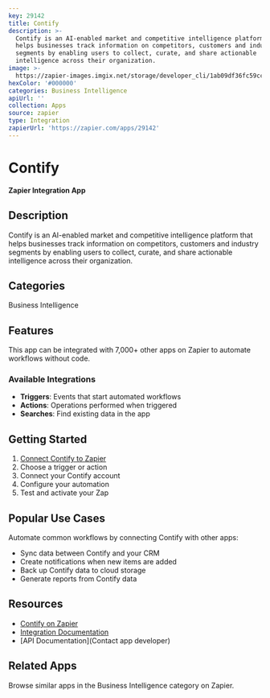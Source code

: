 ```yaml
---
key: 29142
title: Contify
description: >-
  Contify is an AI-enabled market and competitive intelligence platform that
  helps businesses track information on competitors, customers and industry
  segments by enabling users to collect, curate, and share actionable
  intelligence across their organization.
image: >-
  https://zapier-images.imgix.net/storage/developer_cli/1ab09df36fc59cc27366b70e0c58d08b.png?auto=format%2Ccompress&ixlib=python-3.0.0&q=50
hexColor: '#000000'
categories: Business Intelligence
apiUrl: ''
collection: Apps
source: zapier
type: Integration
zapierUrl: 'https://zapier.com/apps/29142'
---
```

# Contify

**Zapier Integration App**

## Description

Contify is an AI-enabled market and competitive intelligence platform that helps businesses track information on competitors, customers and industry segments by enabling users to collect, curate, and share actionable intelligence across their organization.

## Categories

Business Intelligence

## Features

This app can be integrated with 7,000+ other apps on Zapier to automate workflows without code.

### Available Integrations

- **Triggers**: Events that start automated workflows
- **Actions**: Operations performed when triggered
- **Searches**: Find existing data in the app

## Getting Started

1. [Connect Contify to Zapier](https://zapier.com/apps/29142)
2. Choose a trigger or action
3. Connect your Contify account
4. Configure your automation
5. Test and activate your Zap

## Popular Use Cases

Automate common workflows by connecting Contify with other apps:

- Sync data between Contify and your CRM
- Create notifications when new items are added
- Back up Contify data to cloud storage
- Generate reports from Contify data

## Resources

- [Contify on Zapier](https://zapier.com/apps/29142)
- [Integration Documentation](https://zapier.com/apps/29142/integrations)
- [API Documentation](Contact app developer)

## Related Apps

Browse similar apps in the Business Intelligence category on Zapier.
